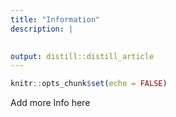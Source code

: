 ```yaml
---
title: "Information"
description: |
 

output: distill::distill_article
---
```


```r
knitr::opts_chunk$set(echo = FALSE)
```


Add more Info here

